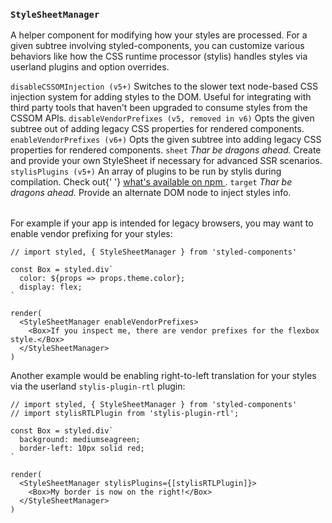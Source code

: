 
### `StyleSheetManager`

A helper component for modifying how your styles are processed. For a given subtree involving styled-components, you can customize various behaviors like how the CSS runtime processor (stylis) handles styles via userland plugins and option overrides.

<Table head={['Props', 'Description']}>
  <Row>
    <Column>
      <Code>disableCSSOMInjection (v5+)</Code>
    </Column>
    <Column>
      Switches to the slower text node-based CSS injection system for adding styles to the DOM. Useful for integrating with third party tools that haven't been upgraded to consume styles from the CSSOM APIs.
    </Column>
  </Row>

  <Row>
    <Column>
      <Code>disableVendorPrefixes (v5, removed in v6)</Code>
    </Column>
    <Column>Opts the given subtree out of adding legacy CSS properties for rendered components.</Column>
  </Row>

  <Row>
    <Column>
      <Code>enableVendorPrefixes (v6+)</Code>
    </Column>
    <Column>Opts the given subtree into adding legacy CSS properties for rendered components.</Column>
  </Row>

  <Row>
    <Column>
      <Code>sheet</Code>
    </Column>
    <Column>
      <em>Thar be dragons ahead.</em> Create and provide your own StyleSheet if necessary for advanced SSR scenarios.
    </Column>
  </Row>

  <Row>
    <Column>
      <Code>stylisPlugins (v5+)</Code>
    </Column>
    <Column>
      An array of plugins to be run by stylis during compilation. Check out{' '}
      <a href="https://www.npmjs.com/search?q=keywords%3Astylis" target="_blank">
        what's available on npm
      </a>
      .
    </Column>
  </Row>

  <Row>
    <Column>
      <Code>target</Code>
    </Column>
    <Column>
      <em>Thar be dragons ahead.</em> Provide an alternate DOM node to inject styles info.
    </Column>
  </Row>
</Table>

For example if your app is intended for legacy browsers, you may want to enable vendor prefixing for your styles:

```react
// import styled, { StyleSheetManager } from 'styled-components'

const Box = styled.div`
  color: ${props => props.theme.color};
  display: flex;
`

render(
  <StyleSheetManager enableVendorPrefixes>
    <Box>If you inspect me, there are vendor prefixes for the flexbox style.</Box>
  </StyleSheetManager>
)
```

Another example would be enabling right-to-left translation for your styles via the userland `stylis-plugin-rtl` plugin:

```react
// import styled, { StyleSheetManager } from 'styled-components'
// import stylisRTLPlugin from 'stylis-plugin-rtl';

const Box = styled.div`
  background: mediumseagreen;
  border-left: 10px solid red;
`

render(
  <StyleSheetManager stylisPlugins={[stylisRTLPlugin]}>
    <Box>My border is now on the right!</Box>
  </StyleSheetManager>
)
```
